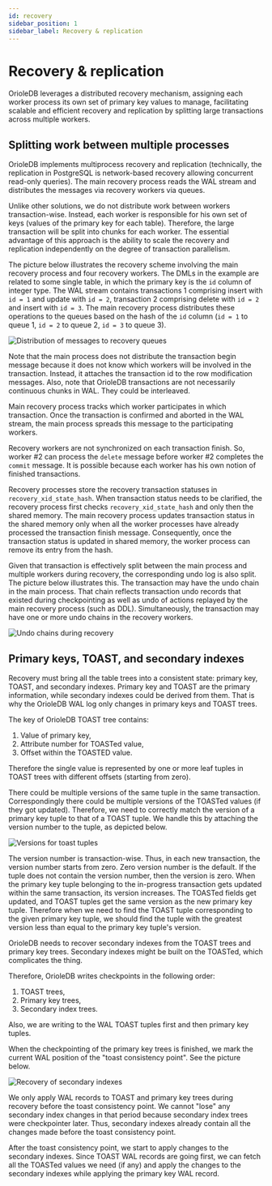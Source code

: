 ```yaml
---
id: recovery
sidebar_position: 1
sidebar_label: Recovery & replication
---
```


# Recovery & replication

OrioleDB leverages a distributed recovery mechanism, assigning each worker process its own set of primary key values to manage, facilitating scalable and efficient recovery and replication by splitting large transactions across multiple workers.

## Splitting work between multiple processes

OrioleDB implements multiprocess recovery and replication (technically, the replication in PostgreSQL is network-based recovery allowing concurrent read-only queries). The main recovery process reads the WAL stream and distributes the messages via recovery workers via queues.

Unlike other solutions, we do not distribute work between workers transaction-wise. Instead, each worker is responsible for his own set of keys (values of the primary key for each table). Therefore, the large transaction will be split into chunks for each worker. The essential advantage of this approach is the ability to scale the recovery and replication independently on the degree of transaction parallelism.

The picture below illustrates the recovery scheme involving the main recovery process and four recovery workers. The DMLs in the example are related to some single table, in which the primary key is the `id` column of integer type. The WAL stream contains transactions 1 comprising insert with `id = 1` and update with `id = 2`, transaction 2 comprising delete with `id = 2` and insert with `id = 3`. The main recovery process distributes these operations to the queues based on the hash of the `id` column (`id = 1` to queue 1, `id = 2` to queue 2, `id = 3` to queue 3).

![Distribution of messages to recovery queues](../images/recovery_distribute.svg)

Note that the main process does not distribute the transaction begin message because it does not know which workers will be involved in the transaction. Instead, it attaches the transaction id to the row modification messages. Also, note that OrioleDB transactions are not necessarily continuous chunks in WAL. They could be interleaved.

Main recovery process tracks which worker participates in which transaction. Once the transaction is confirmed and aborted in the WAL stream, the main process spreads this message to the participating workers.

Recovery workers are not synchronized on each transaction finish. So, worker #2 can process the `delete` message before worker #2 completes the `commit` message. It is possible because each worker has his own notion of finished transactions.

Recovery processes store the recovery transaction statuses in `recovery_xid_state_hash`. When transaction status needs to be clarified, the recovery process first checks `recovery_xid_state_hash` and only then the shared memory. The main recovery process updates transaction status in the shared memory only when all the worker processes have already processed the transaction finish message. Consequently, once the transaction status is updated in shared memory, the worker process can remove its entry from the hash.

Given that transaction is effectively split between the main process and multiple workers during recovery, the corresponding undo log is also split. The picture below illustrates this. The transaction may have the undo chain in the main process. That chain reflects transaction undo records that existed during checkpointing as well as undo of actions replayed by the main recovery process (such as DDL). Simultaneously, the transaction may have one or more undo chains in the recovery workers.

![Undo chains during recovery](../images/recovery_undo.svg)

## Primary keys, TOAST, and secondary indexes

Recovery must bring all the table trees into a consistent state: primary key, TOAST, and secondary indexes. Primary key and TOAST are the primary information, while secondary indexes could be derived from them. That is why the OrioleDB WAL log only changes in primary keys and TOAST trees.

The key of OrioleDB TOAST tree contains:

1.  Value of primary key, 
2.  Attribute number for TOASTed value,
3.  Offset within the TOASTED value.

Therefore the single value is represented by one or more leaf tuples in TOAST trees with different offsets (starting from zero).

There could be multiple versions of the same tuple in the same transaction. Correspondingly there could be multiple versions of the TOASTed values (if they got updated). Therefore, we need to correctly match the version of a primary key tuple to that of a TOAST tuple. We handle this by attaching the version number to the tuple, as depicted below.

![Versions for toast tuples](../images/toast_version.svg)

The version number is transaction-wise. Thus, in each new transaction, the version number starts from zero. Zero version number is the default. If the tuple does not contain the version number, then the version is zero. When the primary key tuple belonging to the in-progress transaction gets updated within the same transaction, its version increases. The TOASTed fields get updated, and TOAST tuples get the same version as the new primary key tuple. Therefore when we need to find the TOAST tuple corresponding to the given primary key tuple, we should find the tuple with the greatest version less than equal to the primary key tuple's version.

OrioleDB needs to recover secondary indexes from the TOAST trees and primary key trees. Secondary indexes might be built on the TOASTed, which complicates the thing.

Therefore, OrioleDB writes checkpoints in the following order:

1.  TOAST trees,
2.  Primary key trees,
3.  Secondary index trees.

Also, we are writing to the WAL TOAST tuples first and then primary key tuples.

When the checkpointing of the primary key trees is finished, we mark the current WAL position of the "toast consistency point". See the picture below.

![Recovery of secondary indexes](../images/recovery_secondary_indexes.svg)

We only apply WAL records to TOAST and primary key trees during recovery before the toast consistency point. We cannot "lose" any secondary index changes in that period because secondary index trees were checkpointer later. Thus, secondary indexes already contain all the changes made before the toast consistency point.

After the toast consistency point, we start to apply changes to the secondary indexes. Since TOAST WAL records are going first, we can fetch all the TOASTed values we need (if any) and apply the changes to the secondary indexes while applying the primary key WAL record.
